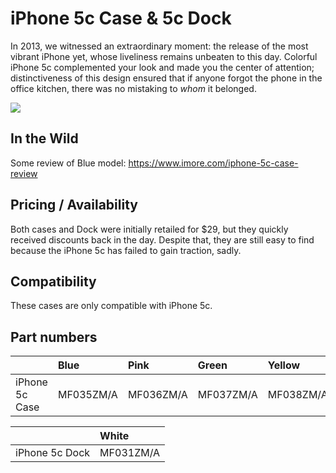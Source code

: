 
# iPhone 5c Case & 5c Dock

In 2013, we witnessed an extraordinary moment: the release of the most vibrant iPhone yet, whose liveliness remains unbeaten to this day. Colorful iPhone 5c complemented your look and made you the center of attention; distinctiveness of this design ensured that if anyone forgot the phone in the office kitchen, there was no mistaking to _whom_ it belonged.

<Image
  src="https://applecase.wiki/assets/2013_5c.webp"
  width={700}
  height={700}
/>

## In the Wild

Some review of Blue model: https://www.imore.com/iphone-5c-case-review

## Pricing / Availability

Both cases and Dock were initially retailed for $29, but they quickly received discounts back in the day. Despite that, they are still easy to find because the iPhone 5c has failed to gain traction, sadly.

## Compatibility

These cases are only compatible with iPhone 5c.

## Part numbers

|                | Blue      | Pink      | Green     | Yellow    | White     | Black     |
| :------------- | :-------- | :-------- | :-------- | :-------- | :-------- | :-------- |
| iPhone 5c Case | MF035ZM/A | MF036ZM/A | MF037ZM/A | MF038ZM/A | MF039ZM/A | MF040ZM/A |

|                | White     |
| :------------- | :-------- |
| iPhone 5c Dock | MF031ZM/A |
